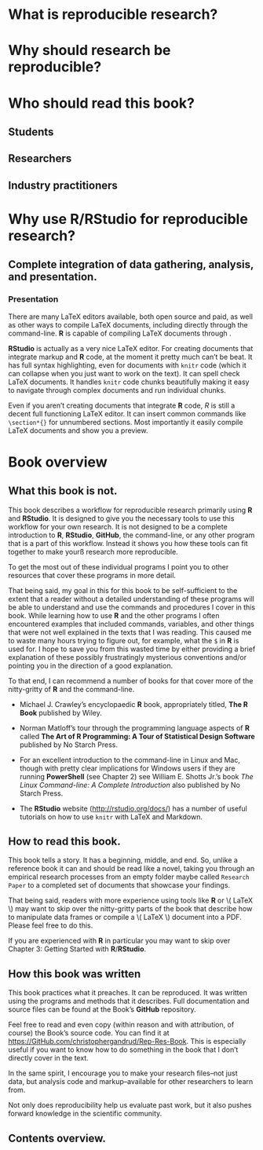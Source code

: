 <!---
 Chapter Chapter 1 For Reproducible Research in R and RStudio
 Christopher Gandrud
 Created 28/06/2012 05:48:16 pm KST
 Updated 29 June 2012
--->

\chapter{Chapter 1: Introducing Reproducible Research}

# What is reproducible research?





# Why should research be reproducible?





# Who should read this book?

## Students


## Researchers


## Industry practitioners



# Why use R/RStudio for reproducible research?

<!--- Mention Org Mode --->


## Complete integration of data gathering, analysis, and presentation.


### Presentation

There are many LaTeX editors available, both open source and paid, as well as other ways to compile LaTeX documents, including directly through the command-line. **R** is capable of compiling LaTeX documents through <!--- complete --->. 

**RStudio** is actually as a very nice LaTeX editor. For creating documents that integrate markup and **R** code, at the moment it pretty much can't be beat. It has full syntax highlighting, even for documents with `knitr` code (which it can collapse when you just want to work on the text). It can spell check LaTeX documents. It handles `knitr` code chunks beautifully making it easy to navigate through complex documents and run individual chunks. 

Even if you aren't creating documents that integrate **R** code, *R* is still a decent full functioning LaTeX editor. It can insert common commands like `\section*{}` for unnumbered sections. <!--- Add explanation ---> Most importantly it easily compile LaTeX documents and show you a preview.


# Book overview

## What this book is not. 

This book describes a workflow for reproducible research primarily using **R** and **RStudio**. It is designed to give you the necessary tools to use this workflow for your own research. It is not designed to be a complete introduction to **R**, **RStudio**, **GitHub**, the command-line, or any other program that is a part of this workflow. Instead it shows you how these tools can fit together to make yourß research more reproducible.

To get the most out of these individual programs I point you to other resources that cover these programs in more detail. 

That being said, my goal in this for this book to be self-sufficient to the extent that a reader without a detailed understanding of these programs will be able to understand and use the commands and procedures I cover in this book. While learning how to use **R** and the other programs I often encountered examples that included commands, variables, and other things that were not well explained in the texts that I was reading. This caused me to waste many hours trying to figure out, for example, what the `$` in **R** is used for. I hope to save you from this wasted time by either providing a brief explanation of these possibly frustratingly mysterious conventions and/or pointing you in the direction of a good explanation. 

To that end, I can recommend a number of books for that cover more of the nitty-gritty of **R** and the command-line. 

- Michael J. Crawley's encyclopaedic **R** book, appropriately titled, **The R Book** published by Wiley.

- Norman Matloff's tour through the programming language aspects of **R** called **The Art of R Programming: A Tour of Statistical Design Software** published by No Starch Press.

- For an excellent introduction to the command-line in Linux and Mac, though with pretty clear implications for Windows users if they are running **PowerShell** (see Chapter 2) see William E. Shotts Jr.'s book *The Linux Command-line: A Complete Introduction* also published by No Starch Press.

- The **RStudio** website (<http://rstudio.org/docs/>) has a number of useful tutorials on how to use `knitr` with LaTeX and Markdown.

<!--- Maybe add LaTeX and GitHub books? --->

## How to read this book.

This book tells a story. It has a beginning, middle, and end. So, unlike a reference book it can and should be read like a novel, taking you through an empirical research processes from an empty folder maybe called `Research Paper` to a completed set of documents that showcase your findings.

That being said, readers with more experience using tools like **R** or \\( LaTeX \\) may want to skip over the nitty-gritty parts of the book that describe how to manipulate data frames or compile a \\( LaTeX \\) document into a PDF. Please feel free to do this. 

If you are experienced with **R** in particular you may want to skip over Chapter 3: Getting Started with **R**/**RStudio**.

## How this book was written

This book practices what it preaches. It can be reproduced. It was written using the programs and methods that it describes. Full documentation and source files can be found at the Book's **GitHub** repository. 

Feel free to read and even copy (within reason and with attribution, of course) the Book's source code. You can find it at <https://GitHub.com/christophergandrud/Rep-Res-Book>. This is especially useful if you want to know how to do something in the book that I don't directly cover in the text. 

In the same spirit, I encourage you to make your research files--not just data, but analysis code and markup--available for other researchers to learn from. 

Not only does reproducibility help us evaluate past work, but it also pushes forward knowledge in the scientific community.

## Contents overview.